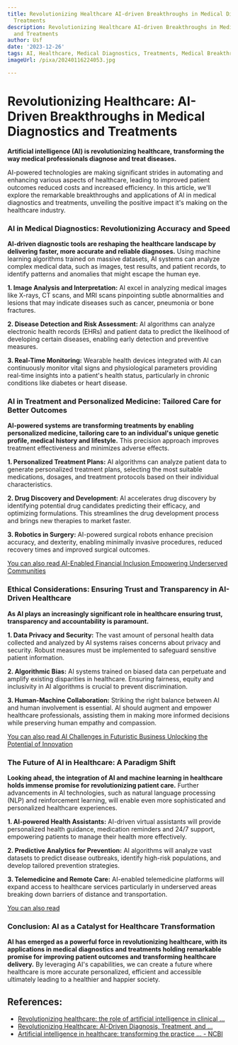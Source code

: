 ```yaml
---
title: Revolutionizing Healthcare AI-driven Breakthroughs in Medical Diagnostics and
  Treatments
description: Revolutionizing Healthcare AI-driven Breakthroughs in Medical Diagnostics
  and Treatments
author: Usf
date: '2023-12-26'
tags: AI, Healthcare, Medical Diagnostics, Treatments, Medical Breakthroughs
imageUrl: /pixa/20240116224053.jpg

---
```

# Revolutionizing Healthcare: AI-Driven  Breakthroughs  in Medical Diagnostics and Treatments

**Artificial intelligence (AI) is  revolutionizing healthcare,  transforming  the way medical professionals diagnose and treat diseases.** 

AI-powered technologies are making significant strides in automating  and enhancing various aspects of healthcare, leading to improved patient outcomes reduced costs and increased efficiency. In this article, we'll explore the remarkable  breakthroughs and applications  of AI in medical diagnostics and treatments, unveiling the positive impact  it's making on the healthcare industry.

### AI in Medical Diagnostics: Revolutionizing Accuracy and Speed

**AI-driven  diagnostic tools are reshaping the healthcare landscape by  delivering faster, more accurate and reliable diagnoses.** Using machine learning algorithms trained on  massive datasets, AI systems can analyze complex medical data, such as images,  test results, and patient records, to  identify patterns and anomalies that might escape the human eye.

**1. Image Analysis and Interpretation:** AI excel in analyzing  medical images like X-rays, CT scans, and MRI scans pinpointing subtle abnormalities and lesions that may indicate diseases such as cancer, pneumonia  or bone fractures.

**2. Disease Detection and Risk Assessment:** AI algorithms can analyze electronic health records (EHRs) and patient data to  predict the likelihood of developing certain diseases, enabling early detection and preventive  measures.

**3. Real-Time Monitoring:** Wearable health devices  integrated with AI can continuously monitor vital signs and physiological parameters providing real-time insights into a patient's health status, particularly in chronic conditions like diabetes or  heart  disease.

### AI in Treatment and Personalized  Medicine: Tailored Care for Better Outcomes

**AI-powered systems are  transforming treatments  by enabling personalized medicine, tailoring  care to an individual's unique genetic profile, medical history  and lifestyle.** This  precision approach  improves  treatment effectiveness and minimizes adverse  effects.

**1. Personalized Treatment Plans:** AI  algorithms can analyze patient data to generate personalized treatment plans, selecting the most  suitable medications, dosages, and treatment  protocols based on their  individual characteristics.

**2. Drug Discovery and Development:** AI accelerates drug discovery by identifying  potential drug candidates predicting their efficacy, and optimizing formulations. This streamlines the drug  development process and brings new therapies to market faster.

**3. Robotics in Surgery:** AI-powered surgical robots enhance precision accuracy, and dexterity, enabling minimally invasive procedures, reduced recovery times and improved surgical outcomes.

[You can also read AI-Enabled Financial Inclusion Empowering Underserved  Communities](AI-Enabled%20Financial%20Inclusion%20Empowering%20Underserved%20Communities)


### Ethical Considerations: Ensuring Trust  and Transparency in AI-Driven Healthcare

**As AI plays an increasingly significant role in healthcare ensuring  trust,  transparency and accountability is  paramount.**

**1. Data Privacy  and Security:** The  vast amount of personal health data collected and analyzed by AI systems raises concerns about privacy and security. Robust measures must be implemented to safeguard  sensitive  patient information.

**2. Algorithmic Bias:** AI  systems trained on biased data can perpetuate and amplify existing disparities  in healthcare. Ensuring fairness, equity and inclusivity in AI  algorithms is crucial  to prevent discrimination.

**3. Human-Machine Collaboration:** Striking the right balance between AI and human involvement  is  essential. AI should augment and empower healthcare professionals, assisting them in making more informed decisions while  preserving human empathy and compassion.

[You can also read AI Challenges in Futuristic  Business Unlocking the Potential of Innovation](AI%20Challenges%20in%20Futuristic%20Business%20Unlocking%20the%20Potential%20of%20Innovation)


### The Future of AI in Healthcare: A Paradigm Shift

**Looking ahead, the integration of AI and machine learning  in healthcare holds immense promise for revolutionizing patient care.** Further advancements  in AI technologies, such as natural language processing  (NLP) and reinforcement learning,  will enable  even more sophisticated and personalized healthcare experiences.

**1. AI-powered Health Assistants:** AI-driven virtual assistants will provide  personalized health guidance, medication reminders and 24/7 support, empowering patients to manage their health  more effectively.

**2. Predictive Analytics for Prevention:** AI algorithms will analyze vast datasets to predict disease outbreaks, identify high-risk populations, and develop tailored prevention strategies.

**3.  Telemedicine and Remote Care:** AI-enabled telemedicine platforms will expand access to healthcare services particularly in underserved areas breaking down barriers of distance and transportation.

[You can also read ]()


### Conclusion: AI as a Catalyst for Healthcare Transformation

**AI has  emerged as  a powerful force in revolutionizing healthcare, with its applications in  medical diagnostics and treatments holding remarkable  promise  for improving patient outcomes and transforming  healthcare delivery.** By leveraging AI's capabilities, we can create a future where healthcare is more accurate personalized, efficient and accessible ultimately leading to a healthier and happier society.

## References:
- [Revolutionizing healthcare: the role of artificial intelligence in clinical ...](https://bmcmededuc.biomedcentral.com/articles/10.1186/s12909-023-04698-z)
- [Revolutionizing Healthcare: AI-Driven Diagnosis, Treatment, and ...](https://www.linkedin.com/pulse/revolutionizing-healthcare-ai-driven-diagnosis-treatment-louis)
- [Artificial intelligence in healthcare: transforming the practice ... - NCBI](https://www.ncbi.nlm.nih.gov/pmc/articles/PMC8285156/)
